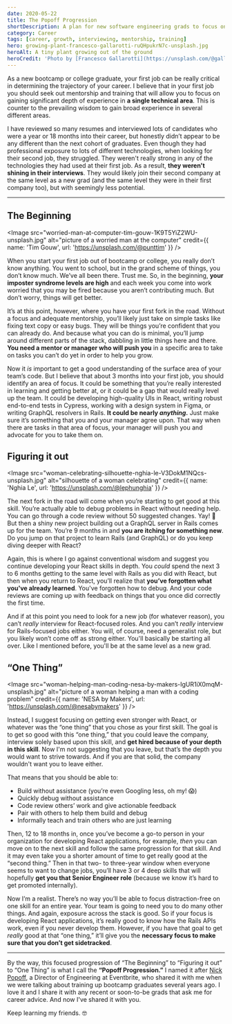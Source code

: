 ```yaml
---
date: 2020-05-22
title: The Popoff Progression
shortDescription: A plan for new software engineering grads to focus on gaining depth in a single technical area to help grow their career
category: Career
tags: [career, growth, interviewing, mentorship, training]
hero: growing-plant-francesco-gallarotti-ruQHpukrN7c-unsplash.jpg
heroAlt: A tiny plant growing out of the ground
heroCredit: 'Photo by [Francesco Gallarotti](https://unsplash.com/@gallarotti)'
---
```


As a new bootcamp or college graduate, your first job can be really critical in determining the trajectory of your career. I believe that in your first job you should seek out mentorship and training that will allow you to focus on gaining significant depth of experience in **a single technical area**. This is counter to the prevailing wisdom to gain broad experience in several different areas.

I have reviewed so many resumes and interviewed lots of candidates who were a year or 18 months into their career, but honestly didn’t appear to be any different than the next cohort of graduates. Even though they had professional exposure to lots of different technologies, when looking for their second job, they struggled. They weren't really strong in any of the technologies they had used at their first job. As a result, **they weren't shining in their interviews**. They would likely join their second company at the same level as a new grad (and the same level they were in their first company too), but with seemingly less potential.

---

## The Beginning

<Image src="worried-man-at-computer-tim-gouw-1K9T5YiZ2WU-unsplash.jpg" alt="picture of a worried man at the computer" credit={{ name: 'Tim Gouw', url: 'https://unsplash.com/@punttim' }} />

When you start your first job out of bootcamp or college, you really don’t know anything. You went to school, but in the grand scheme of things, you don’t know much. We’ve all been there. Trust me. So, in the beginning, **your imposter syndrome levels are high** and each week you come into work worried that you may be fired because you aren’t contributing much. But don’t worry, things will get better.

It’s at this point, however, where you have your first fork in the road. Without a focus and adequate mentorship, you’ll likely just take on simple tasks like fixing text copy or easy bugs. They will be things you’re confident that you can already do. And because what you can do is minimal, you’ll jump around different parts of the stack, dabbling in little things here and there. **You need a mentor or manager who will push you** in a specific area to take on tasks you can’t do yet in order to help you grow.

Now it _is_ important to get a good understanding of the surface area of your team’s code. But I believe that about 3 months into your first job, you should identify an area of focus. It could be something that you’re really interested in learning and getting better at, or it could be a gap that would really level up the team. It could be developing high-quality UIs in React, writing robust end-to-end tests in Cypress, working with a design system in Figma, or writing GraphQL resolvers in Rails. **It could be nearly _anything_.** Just make sure it’s something that you and your manager agree upon. That way when there are tasks in that area of focus, your manager will push you and advocate for you to take them on.

## Figuring it out

<Image src="woman-celebrating-silhouette-nghia-le-V3DokM1NQcs-unsplash.jpg" alt="silhouette of a woman celebrating" credit={{ name: 'Nghia Le', url: 'https://unsplash.com/@lephunghia' }} />

The next fork in the road will come when you’re starting to get good at this skill. You’re actually able to debug problems in React without needing help. You can go through a code review without 50 suggested changes. Yay! 🎉 But then a shiny new project building out a GraphQL server in Rails comes up for the team. You’re 9 months in and **you are itching for something new**. Do you jump on that project to learn Rails (and GraphQL) or do you keep diving deeper with React?

Again, this is where I go against conventional wisdom and suggest you continue developing your React skills in depth. You _could_ spend the next 3 to 6 months getting to the same level with Rails as you did with React, but then when you return to React, you’ll realize that **you’ve forgotten what you've already learned**. You've forgotten how to debug. And your code reviews are coming up with feedback on things that you once did correctly the first time.

And if at this point you need to look for a new job (for whatever reason), you can’t _really_ interview for React-focused roles. And you can’t _really_ interview for Rails-focused jobs either. You will, of course, need a generalist role, but you likely won’t come off as strong either. You'll basically be starting all over. Like I mentioned before, you'll be at the same level as a new grad.

## “One Thing”

<Image src="woman-helping-man-coding-nesa-by-makers-IgUR1iX0mqM-unsplash.jpg" alt="picture of a woman helping a man with a coding problem" credit={{ name: 'NESA by Makers', url: 'https://unsplash.com/@nesabymakers' }} />

Instead, I suggest focusing on getting even stronger with React, or whatever was the “one thing” that you chose as your first skill. The goal is to get so good with this “one thing,” that you could leave the company, interview solely based upon this skill, and **get hired because of your depth in this skill**. Now I'm not suggesting that you leave, but that’s the depth you would want to strive towards. And if you are that solid, the company wouldn't want you to leave either.

That means that you should be able to:

- Build without assistance (you’re even Googling less, oh my! 😱)
- Quickly debug without assistance
- Code review others’ work and give actionable feedback
- Pair with others to help them build and debug
- Informally teach and train others who are just learning

Then, 12 to 18 months in, once you’ve become a go-to person in your organization for developing React applications, for example, _then_ you can move on to the next skill and follow the same progression for that skill. And it may even take you a shorter amount of time to get really good at the “second thing.” Then in that two- to three-year window when everyone seems to want to change jobs, you’ll have 3 or 4 deep skills that will hopefully **get you that Senior Engineer role** (because we know it’s hard to get promoted internally).

Now I’m a realist. There’s no way you’ll be able to focus distraction-free on one skill for an entire year. Your team is going to need you to do many other things. And again, exposure across the stack is good. So if your focus is developing React applications, it’s really good to know how the Rails APIs work, even if you never develop them. However, if you have that goal to get _really_ good at that “one thing,” it’ll give you the **necessary focus to make sure that you don’t get sidetracked**.

---

By the way, this focused progression of “The Beginning” to “Figuring it out” to “One Thing” is what I call the **“Popoff Progression.”** I named it after [Nick Popoff](https://www.linkedin.com/in/nick-popoff/), a Director of Engineering at Eventbrite, who shared it with me when we were talking about training up bootcamp graduates several years ago. I love it and I share it with any recent or soon-to-be grads that ask me for career advice. And now I've shared it with you.

Keep learning my friends. 🤓

